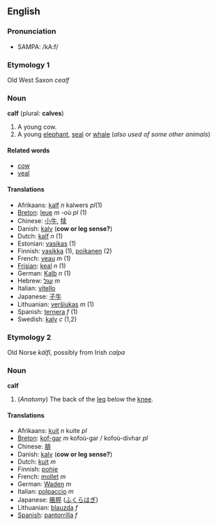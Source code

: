 ==English==
===Pronunciation===
*SAMPA: /kA:f/
===Etymology 1===
Old West Saxon ''cealf''

===Noun===
'''calf''' (plural: '''calves''')

#A young cow.
#A young [[elephant]], [[seal]] or [[whale]] (''also used of some other animals'')

====Related words====
*[[cow]]
*[[veal]]

====Translations====
*Afrikaans: [[kalf]] ''n'' kalwers ''pl''(1)
*[[Breton]]: [[leue]] ''m'' -où ''pl'' (1)
*Chinese:  [[小牛]], [[犊]]
*Danish: [[kalv]] ('''cow or leg sense?''')
*Dutch: [[kalf]] ''n'' (1)
*Estonian: [[vasikas]] (1)
*Finnish: [[vasikka]] (1), [[poikanen]] (2)
*French: [[veau]] ''m'' (1)
*[[Frisian]]: [[keal]] ''n'' (1)
*German: [[Kalb]] ''n'' (1)
*Hebrew: [[עגל]] ''m''
*Italian: [[vitello]]
*Japanese: [[子牛]]
*Lithuanian: [[veršiukas]] ''m'' (1)
*Spanish: [[ternera]] ''f'' (1)
*Swedish: [[kalv]] ''c'' (1,2)

===Etymology 2===
Old Norse ''kálfi'', possibly from Irish ''calpa''

===Noun===
'''calf'''

#(''Anatomy'') The back of the [[leg]] below the [[knee]].

====Translations====
* Afrikaans: [[kuit]] ''n'' kuite ''pl''
*[[Breton]]: [[kof-gar]] ''m'' kofoù-gar / kofoù-divhar ''pl''
*Chinese: [[腓]]
*Danish: [[kalv]] ('''cow or leg sense?''')
*Dutch: [[kuit]] ''m''
*Finnish: [[pohje]]
*French: [[mollet]] ''m''
*German: [[Waden]] ''m''
*Italian: [[polpaccio]] ''m''
*Japanese: [[脹脛]] ([[ふくらはぎ]])
*Lithuanian: [[blauzda]] ''f''
*[[Spanish]]: [[pantorrilla]] ''f''